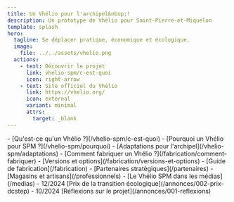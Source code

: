 ```yaml
---
title: Un Vhélio pour l'archipel&nbsp;!
description: Un prototype de Vhélio pour Saint-Pierre-et-Miquelon
template: splash
hero:
  tagline: Se déplacer pratique, économique et écologique.
  image:
    file: ../../assets/vhelio.png
  actions:
    - text: Découvrir le projet
      link: vhelio-spm/c-est-quoi
      icon: right-arrow
    - text: Site officiel du Vhélio
      link: https://vhelio.org/
      icon: external
      variant: minimal
	  attrs:
	    target: _blank
---
```



<CardGrid stagger>
	<Card title="Le Vhélio de SPM" icon="information">
		- [Qu'est-ce qu'un Vhélio ?](/vhelio-spm/c-est-quoi)
		- [Pourquoi un Vhélio pour SPM ?](/vhelio-spm/pourquoi)
		- [Adaptations pour l'archipel](/vhelio-spm/adaptations)
	</Card>
	<Card title="Fabrique ton Vhélio !" icon="open-book">
		- [Comment fabriquer un Vhélio ?](/fabrication/comment-fabriquer)
		- [Versions et options](/fabrication/versions-et-options)
		- [Guide de fabrication](/fabrication)
	</Card>
	<Card title="Partenaires & Médias" icon="rocket">
		- [Partenaires stratégiques](/partenaires)
		- [Magasins et artisans](/professionnels)
		- [Le Vhélio SPM dans les médias](/medias)
	</Card>
	<Card title="Annonces" icon="sun">
		- 12/2024 [Prix de la transition écologique](/annonces/002-prix-dcstep)
		- 10/2024 [Réflexions sur le projet](/annonces/001-reflexions)
	</Card>
</CardGrid>
